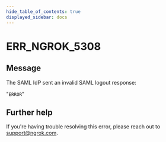 ```yaml
---
hide_table_of_contents: true
displayed_sidebar: docs
---
```



# ERR_NGROK_5308

## Message

The SAML IdP sent an invalid SAML logout response:

"`ERROR`"

<ErrorDetails error="err_ngrok_5308" />

## Further help

If you're having trouble resolving this error, please reach out to [support@ngrok.com](mailto:support@ngrok.com?subject=Help%20with%20ERR_NGROK_5308).
